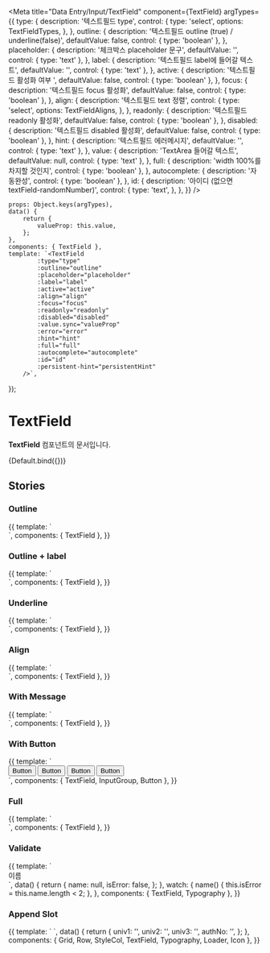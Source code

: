 
<Meta
	title="Data Entry/Input/TextField"
	component={TextField}
	argTypes={{
		type: {
			description: '텍스트필드 type',
			control: {
				type: 'select',
				options: TextFieldTypes,
			},
		},
		outline: {
			description: '텍스트필드 outline (true) / underline(false)',
			defaultValue: false,
			control: { type: 'boolean' },
		},
		placeholder: {
			description: '체크박스 placeholder 문구',
			defaultValue: '',
			control: { type: 'text' },
		},
		label: {
			description: '텍스트필드 label에 들어갈 텍스트',
			defaultValue: '',
			control: { type: 'text' },
		},
		active: {
			description: '텍스트필드 활성화 여부 ',
			defaultValue: false,
			control: { type: 'boolean' },
		},
		focus: {
			description: '텍스트필드 focus 활성화',
			defaultValue: false,
			control: { type: 'boolean' },
		},
		align: {
			description: '텍스트필드 text 정렬',
			control: {
				type: 'select',
				options: TextFieldAligns,
			},
		},
		readonly: {
			description: '텍스트필드 readonly 활성화',
			defaultValue: false,
			control: { type: 'boolean' },
		},
		disabled: {
			description: '텍스트필드 disabled 활성화',
			defaultValue: false,
			control: { type: 'boolean' },
		},
		hint: {
			description: '텍스트필드 에러메시지',
			defaultValue: '',
			control: { type: 'text' },
		},
		value: {
			description: 'TextArea 들어갈 텍스트',
			defaultValue: null,
			control: { type: 'text' },
		},
		full: {
			description: 'width 100%를 차지할 것인지',
			control: { type: 'boolean' },
		},
		autocomplete: {
			description: '자동완성',
			control: { type: 'boolean' },
		},
		id: {
			description: '아이디 (없으면 textField-randomNumber)',
			control: {
				type: 'text',
			},
		},
	}}
/>

	props: Object.keys(argTypes),
	data() {
		return {
			valueProp: this.value,
		};
	},
	components: { TextField },
	template: `<TextField
            :type="type"
            :outline="outline"
            :placeholder="placeholder"
            :label="label"
            :active="active"
            :align="align"
            :focus="focus"
            :readonly="readonly"
            :disabled="disabled"
            :value.sync="valueProp"
            :error="error"
            :hint="hint"
            :full="full"
            :autocomplete="autocomplete"
            :id="id"
            :persistent-hint="persistentHint"
        />`,
});

# TextField

**TextField** 컴포넌트의 문서입니다.

<Story name="Default" height="100px">
	{Default.bind({})}
</Story>

<ArgsTable story="Default" />

## Stories

### Outline

<Canvas>
	<Story name="Outline" height="200px">
		{{
			template: `
                <div style="width:300px">
                    <TextField
                        type="text"
                        outline
                        placeholder="default"
                        class="mb-20"
                    />
                    <TextField
                        type="text"
                        outline
                        placeholder="focus"
                        active
                        class="mb-20"
                    />
                    <TextField
                        type="text"
                        outline
                        value="typing"
                        active
                        class="mb-20"
                    />
                    <TextField
                        type="text"
                        outline
                        placeholder="error"
                        error
                        class="mb-20"
                    />
                    <TextField
                        type="text"
                        outline
                        value="readonly"
                        readonly
                        class="mb-20"
                    />
                    <TextField
                        type="text"
                        outline
                        placeholder="disabled"
                        disabled
                        class="mb-20"
                    />
                </div>
            `,
			components: { TextField },
		}}
	</Story>
</Canvas>

### Outline + label

<Canvas>
	<Story name="Outline + label" height="200px">
		{{
			template: `
                <div style="width:300px">
                    <TextField
                        type="text"
                        label="label"
                        outline
                        placeholder="default"
                        class="mb-20"
                    />
                    <TextField
                        type="text"
                        label="label"
                        outline
                        placeholder="focus"
                        active
                        class="mb-20"
                    />
                    <TextField
                        type="text"
                        label="label"
                        outline
                        value="typing"
                        active
                        class="mb-20"
                    />
                    <TextField
                        type="text"
                        label="label"
                        outline
                        placeholder="error"
                        error
                        active
                        class="mb-20"
                    />
                    <TextField
                        type="text"
                        label="label"
                        outline
                        value="readonly"
                        readonly
                        class="mb-20"
                    />
                    <TextField
                        type="text"
                        label="label"
                        outline
                        placeholder="disabled"
                        disabled
                        class="mb-20"
                    />
                </div>
            `,
			components: { TextField },
		}}
	</Story>
</Canvas>

### Underline

<Canvas>
	<Story name="Underline" height="200px">
		{{
			template: `
                <div style="width:300px">
                    <TextField
                        type="text"
                        placeholder="default"
                        class="mb-20"
                    />
                    <TextField
                        type="text"
                        placeholder="focus"
                        active
                        class="mb-20"
                    />
                    <TextField
                        type="text"
                        value="typing"
                        active
                        class="mb-20"
                    />
                    <TextField
                        type="text"
                        placeholder="error"
                        error
                        active
                        class="mb-20"
                    />
                    <TextField
                        type="text"
                        value="readonly"
                        readonly
                        class="mb-20"
                    />
                </div>
            `,
			components: { TextField },
		}}
	</Story>
</Canvas>

### Align

<Canvas>
	<Story name="Align" height="200px">
		{{
			template: `
                <div style="width:300px">
                    <TextField
                        type="text"
                        align="left"
                        outline
                        placeholder="placeholder"
                        class="mb-20"
                    />
                    <TextField
                        type="text"
                        align="left"
                        placeholder="placeholder"
                        class="mb-20"
                    />
                    <TextField
                        type="text"
                        align="center"
                        outline
                        placeholder="placeholder"
                        class="mb-20"
                    />
                    <TextField
                        type="text"
                        align="center"
                        placeholder="placeholder"
                        class="mb-20"
                    />
                </div>
            `,
			components: { TextField },
		}}
	</Story>
</Canvas>

### With Message

<Canvas>
	<Story name="With Hint" height="200px">
		{{
			template: `
                <div style="width:300px">
                    <TextField
                        type="text"
                        hint="메시지는 선택사항입니다"
                        outline
                        placeholder="hint, no label"
                        active
                        class="mb-20"
                    />
                    <TextField
                        type="text"
                        hint="메시지는 선택사항입니다"
                        label="label"
                        outline
                        placeholder="hint, with label"
                        active
                        class="mb-20"
                    />
                    <TextField
                        type="text"
                        hint="메시지는 선택사항입니다"
                        label="label"
                        placeholder="hint, with label, underline"
                        active
                        class="mb-20"
                    />
                    <TextField
                        type="text"
                        hint="메시지는 선택사항입니다"
                        label="label"
                        outline
                        placeholder="hint, with label, error"
                        active
                        error
                        class="mb-20"
                    />
                    <TextField
                        type="text"
                        hint="메시지는 선택사항입니다"
                        label="label"
                        placeholder="hint, with label, error, underline"
                        active
                        error
                        class="mb-20"
                    />
                </div>
            `,
			components: { TextField },
		}}
	</Story>
</Canvas>

### With Button

<Canvas>
	<Story name="With Button" height="200px">
		{{
			template: `
                <div style="width:300px">
                    <InputGroup class="mb-20">
                        <TextField
                            type="text"
                            placeholder="placeholder"
                            outline
                        />
                        <Button>Button</Button>
                    </InputGroup>
                    <InputGroup class="mb-20">
                        <TextField
                            type="text"
                            placeholder="placeholder"
                        />
                        <Button>Button</Button>
                    </InputGroup>
                    <InputGroup class="mb-20">
                        <TextField
                            type="text"
                            placeholder="placeholder"
                            outline
                            value="코멘토 타이핑시스템"
                        />
                        <Button>Button</Button>
                    </InputGroup>
                    <InputGroup class="mb-20">
                        <TextField
                            type="text"
                            placeholder="placeholder"
                            value="코멘토 타이핑시스템"
                        />
                        <Button>Button</Button>
                    </InputGroup>
                </div>
            `,
			components: { TextField, InputGroup, Button },
		}}
	</Story>
</Canvas>

### Full

<Canvas>
	<Story name="Full" height="200px">
		{{
			template: `
                <div>
                    <TextField
                        type="text"
                        hint="내용을 입력해주세요."
                        :outline="false"
                        placeholder="underline + hint "
                        class="mb-20"
                        full
                    />
                </div>
            `,
			components: { TextField },
		}}
	</Story>
</Canvas>

### Validate

<Canvas>
	<Story name="Validate" height="200px">
		{{
			template: `
                <div>
                    <Typography type="body2" color="gray500" class="mb-4">이름</Typography>
                    <TextField
                        type="text"
                        :hint="isError ? '두 글자 이상 입력해 주세요.' : '실명을 입력하세요. 입력된 이름으로 수료증이 발급됩니다.'"
                        outline
                        placeholder="코멘티"
                        :active="isError"
                        :error="isError"
                        :value.sync="name"
                    />
                </div>
            `,
			data() {
				return {
					name: null,
					isError: false,
				};
			},
			watch: {
				name() {
					this.isError = this.name.length < 2;
				},
			},
			components: { TextField, Typography },
		}}
	</Story>
</Canvas>

### Append Slot

<Canvas>
	<Story name="AppendSlot" height="200px">
		{{
			template: `
                <Grid>
                    <Row class="mb-10">
                        <StyleCol :col-lg="4" col-gutters>
                            <TextField
                                type="text"
                                outline
                                label="대학"
                                placeholder="학교명"
                                hint="대학명을 입력해주세요."
                                :value.sync="univ1"
                            >
                                <template v-slot:append>
                                    <Typography type="caption2" color="info" class="mr-2">제휴 확인 중</Typography>
                                    <Loader size="small" color="info" style="margin-right: -2px" />
                                </template>
                            </TextField>
                        </StyleCol>
                    </Row>
                    <Row class="mb-10">
                        <StyleCol :col-lg="4" col-gutters>
                            <TextField
                                type="text"
                                outline
                                label="대학"
                                placeholder="학교명"
                                :value.sync="univ2"
                            >
                                <template v-slot:append>
                                    <Typography type="caption2" color="info" class="mr-2">미제휴기관</Typography>
                                    <Icon name="IconExclamationSmallFill" color="info" />
                                </template>
                            </TextField>
                        </StyleCol>
                    </Row>
                    <Row class="mb-10">
                        <StyleCol :col-lg="4" col-gutters>
                            <TextField
                                type="text"
                                outline
                                label="대학"
                                placeholder="학교명"
                                :value.sync="univ3"
                            >
                                <template v-slot:append>
                                    <Typography type="caption2" color="primary" class="mr-2">제휴기관</Typography>
                                    <Icon name="IconCheckRoundSmallFill" color="primary" />
                                </template>
                            </TextField>
                        </StyleCol>
                    </Row>
                    <Row>
                        <StyleCol :col-lg="4" col-gutters>
                            <TextField
                                type="text"
                                placeholder="인증번호"
                                :value.sync="authNo"
                                full
                            >
                                <template v-slot:append>
                                    <Typography type="caption1" color="error">30:00</Typography>
                                </template>
                            </TextField>
                        </StyleCol>
                    </Row>
                </Grid>
            `,
            data() {
                return {
                    univ1: '',
                    univ2: '',
                    univ3: '',
                    authNo: '',
                };
            },
			components: { Grid, Row, StyleCol, TextField, Typography, Loader, Icon },
		}}
	</Story>
</Canvas>
